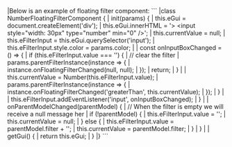 <framework-specific-section frameworks="javascript">
|Below is an example of floating filter component:
</framework-specific-section>

<framework-specific-section frameworks="javascript">
```
|class NumberFloatingFilterComponent {
|    init(params) {
|        this.eGui = document.createElement('div');
|        this.eGui.innerHTML = '&gt; &lt;input style="width: 30px" type="number" min="0" />';
|        this.currentValue = null;
|        this.eFilterInput = this.eGui.querySelector('input');
|        this.eFilterInput.style.color = params.color;
|
|        const onInputBoxChanged = () => {
|            if (this.eFilterInput.value === '') {
|                // clear the filter
|                params.parentFilterInstance(instance => {
|                    instance.onFloatingFilterChanged(null, null);
|                });
|                return;
|            }
|
|            this.currentValue = Number(this.eFilterInput.value);
|            params.parentFilterInstance(instance => {
|                instance.onFloatingFilterChanged('greaterThan', this.currentValue);
|            });
|        }
|
|        this.eFilterInput.addEventListener('input', onInputBoxChanged);
|    }
|
|    onParentModelChanged(parentModel) {
|        // When the filter is empty we will receive a null message her
|        if (!parentModel) {
|            this.eFilterInput.value = '';
|            this.currentValue = null;
|        } else {
|            this.eFilterInput.value = parentModel.filter + '';
|            this.currentValue = parentModel.filter;
|        }
|    }
|
|    getGui() {
|        return this.eGui;
|    }
|}
```
</framework-specific-section>